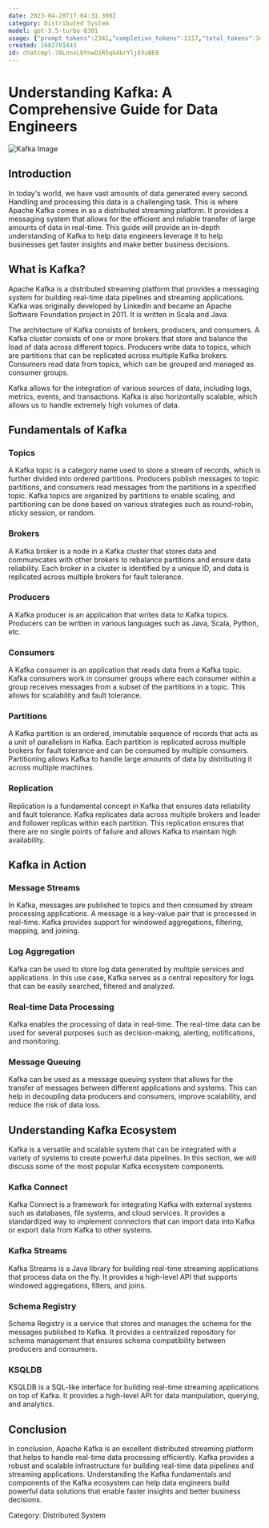 ```yaml
---
date: 2023-04-28T17:04:31.398Z
category: Distributed System
model: gpt-3.5-turbo-0301
usage: {"prompt_tokens":2341,"completion_tokens":1117,"total_tokens":3458}
created: 1682701443
id: chatcmpl-7ALnnvLbYnwO1R5qG4brYljEXuBE8
---
```


# Understanding Kafka: A Comprehensive Guide for Data Engineers

![Kafka Image](https://miro.medium.com/max/2000/1*dAq8QvCgCEzJhY9xCeWtBg.jpeg)

## Introduction

In today's world, we have vast amounts of data generated every second. Handling and processing this data is a challenging task. This is where Apache Kafka comes in as a distributed streaming platform. It provides a messaging system that allows for the efficient and reliable transfer of large amounts of data in real-time. This guide will provide an in-depth understanding of Kafka to help data engineers leverage it to help businesses get faster insights and make better business decisions.

## What is Kafka?

Apache Kafka is a distributed streaming platform that provides a messaging system for building real-time data pipelines and streaming applications. Kafka was originally developed by LinkedIn and became an Apache Software Foundation project in 2011. It is written in Scala and Java.

The architecture of Kafka consists of brokers, producers, and consumers. A Kafka cluster consists of one or more brokers that store and balance the load of data across different topics. Producers write data to topics, which are partitions that can be replicated across multiple Kafka brokers. Consumers read data from topics, which can be grouped and managed as consumer groups.

Kafka allows for the integration of various sources of data, including logs, metrics, events, and transactions. Kafka is also horizontally scalable, which allows us to handle extremely high volumes of data.

## Fundamentals of Kafka

### Topics

A Kafka topic is a category name used to store a stream of records, which is further divided into ordered partitions. Producers publish messages to topic partitions, and consumers read messages from the partitions in a specified topic. Kafka topics are organized by partitions to enable scaling, and partitioning can be done based on various strategies such as round-robin, sticky session, or random.

### Brokers

A Kafka broker is a node in a Kafka cluster that stores data and communicates with other brokers to rebalance partitions and ensure data reliability. Each broker in a cluster is identified by a unique ID, and data is replicated across multiple brokers for fault tolerance.

### Producers

A Kafka producer is an application that writes data to Kafka topics. Producers can be written in various languages such as Java, Scala, Python, etc.

### Consumers

A Kafka consumer is an application that reads data from a Kafka topic. Kafka consumers work in consumer groups where each consumer within a group receives messages from a subset of the partitions in a topic. This allows for scalability and fault tolerance.

### Partitions

A Kafka partition is an ordered, immutable sequence of records that acts as a unit of parallelism in Kafka. Each partition is replicated across multiple brokers for fault tolerance and can be consumed by multiple consumers. Partitioning allows Kafka to handle large amounts of data by distributing it across multiple machines.

### Replication

Replication is a fundamental concept in Kafka that ensures data reliability and fault tolerance. Kafka replicates data across multiple brokers and leader and follower replicas within each partition. This replication ensures that there are no single points of failure and allows Kafka to maintain high availability.

## Kafka in Action

### Message Streams

In Kafka, messages are published to topics and then consumed by stream processing applications. A message is a key-value pair that is processed in real-time. Kafka provides support for windowed aggregations, filtering, mapping, and joining.

### Log Aggregation

Kafka can be used to store log data generated by multiple services and applications. In this use case, Kafka serves as a central repository for logs that can be easily searched, filtered and analyzed.

### Real-time Data Processing

Kafka enables the processing of data in real-time. The real-time data can be used for several purposes such as decision-making, alerting, notifications, and monitoring.

### Message Queuing

Kafka can be used as a message queuing system that allows for the transfer of messages between different applications and systems. This can help in decoupling data producers and consumers, improve scalability, and reduce the risk of data loss.

## Understanding Kafka Ecosystem

Kafka is a versatile and scalable system that can be integrated with a variety of systems to create powerful data pipelines. In this section, we will discuss some of the most popular Kafka ecosystem components.

### Kafka Connect

Kafka Connect is a framework for integrating Kafka with external systems such as databases, file systems, and cloud services. It provides a standardized way to implement connectors that can import data into Kafka or export data from Kafka to other systems.

### Kafka Streams

Kafka Streams is a Java library for building real-time streaming applications that process data on the fly. It provides a high-level API that supports windowed aggregations, filters, and joins.

### Schema Registry

Schema Registry is a service that stores and manages the schema for the messages published to Kafka. It provides a centralized repository for schema management that ensures schema compatibility between producers and consumers.

### KSQLDB

KSQLDB is a SQL-like interface for building real-time streaming applications on top of Kafka. It provides a high-level API for data manipulation, querying, and analytics.

## Conclusion

In conclusion, Apache Kafka is an excellent distributed streaming platform that helps to handle real-time data processing efficiently. Kafka provides a robust and scalable infrastructure for building real-time data pipelines and streaming applications. Understanding the Kafka fundamentals and components of the Kafka ecosystem can help data engineers build powerful data solutions that enable faster insights and better business decisions.

Category: Distributed System